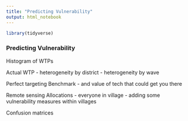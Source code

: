 ```yaml
---
title: "Predicting Vulnerability"
output: html_notebook
---
```



```r
library(tidyverse)
```

### Predicting Vulnerability

Histogram of WTPs

Actual WTP
- heterogeneity by district
- heterogeneity by wave

Perfect targeting Benchmark - and value of tech that could get you there

Remote sensing Allocations
- everyone in village
- adding some vulnerability measures within villages

Confusion matrices

```r


```






